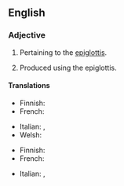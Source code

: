{{also|épiglottal}}
==English==

===Adjective===
{{en-adj|-}}

# Pertaining to the [[epiglottis]].
# {{lb|en|phonetics}} Produced using the epiglottis.

====Translations====
{{trans-top|pertaining to the epiglottis}}
* Finnish: {{t|fi|[[kurkunkansi]]-}}
* French: {{t+|fr|épiglottal}}
{{trans-mid}}
* Italian: {{t|it|epiglottale}}, {{t|it|epiglottidale}}
* Welsh: {{t|cy|ardafodol}}
{{trans-bottom}}

{{trans-top|phonetics}}
* Finnish: {{t|fi|epiglottaalinen}}
* French: {{t+|fr|épiglottal}}
{{trans-mid}}
* Italian: {{t|it|epiglottale}}, {{t|it|epiglottidale}}
{{trans-bottom}}
